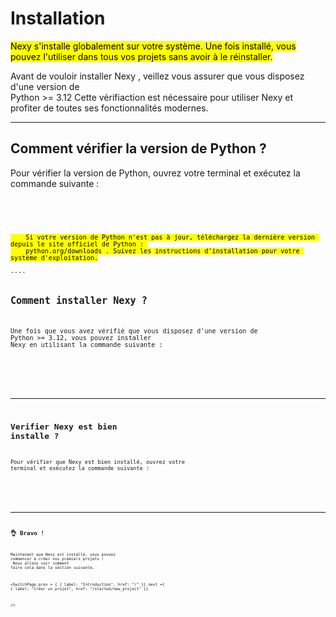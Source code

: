 # Installation

<Mark>
   <Badge>Nexy</Badge> s'installe globalement sur votre système. Une fois installé, vous pouvez l'utiliser dans tous vos projets sans avoir à le réinstaller.
</Mark>

Avant de vouloir installer <Badge>Nexy</Badge> , veillez vous assurer que vous disposez d'une version de <br/><Badge>Python >= 3.12</Badge>
Cette vérifiaction est nécessaire pour utiliser <Badge>Nexy</Badge> et profiter de toutes ses fonctionnalités modernes.

---


## Comment vérifier la version de Python ?
Pour vérifier la version de Python, ouvrez votre terminal et exécutez la commande suivante :

<CodeCard fileName="Terminal">
<Code language="shell"
 theme="catppuccin-mocha"
code = {
`Python --version`
}
/>
<Code 
language="txt"
theme="catppuccin-mocha"
canCopy={false}
code = {
`Python 3.12.0`
}
/>
</CodeCard>

<Mark>
    Si votre version de Python n'est pas à jour, téléchargez la dernière version depuis le site officiel de Python : 
    <MDXLink href="https://www.python.org/downloads/" >python.org/downloads </MDXLink>. Suivez les instructions d'installation pour votre système d'exploitation.
</Mark>
---- 

## Comment installer Nexy ?
Une fois que vous avez vérifié que vous disposez d'une version de <Badge>Python >= 3.12</Badge>, vous pouvez installer <Badge>Nexy</Badge> en utilisant la commande suivante :

<CodeCard fileName="Terminal">
<Code language="shell"
 theme="catppuccin-mocha"
code = {
`pip install nexy`
}/>

</CodeCard>

----

## Verifier Nexy est bien installe ?

Pour vérifier que <Badge>Nexy</Badge> est bien installé, ouvrez votre terminal et exécutez la commande suivante :

<CodeCard fileName="Terminal">
<Code language="shell"
 theme="catppuccin-mocha"
code = {
`nexy --version`
}/>
<Code
language="txt"
theme="catppuccin-mocha"
canCopy={false}
code = {
`Nexy 1.0.0`
}/>
</CodeCard>

----
## 👌 Bravo !
Maintenant que <Badge>Nexy</Badge> est installé, vous pouvez commencer à créer vos premiers projets !<br/> Nous allons voir comment faire cela dans la section suivante.



<SwitchPage
    prev = { {
        label: "Introduction",
        href: "/"
    }}
    next ={ {
        label: "Créer un projet",
        href: "/started/new_project"
    }}

/>
